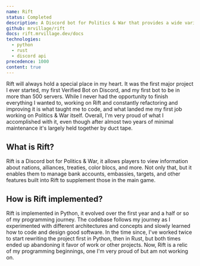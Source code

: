 ```yaml
---
name: Rift
status: Completed
description: A Discord bot for Politics & War that provides a wide variety of tools that help players manage their nations and alliances.
github: mrvillage/rift
docs: rift.mrvillage.dev/docs
technologies:
  - python
  - rust
  - discord api
precedence: 1000
content: true
---
```


Rift will always hold a special place in my heart. It was the first major project I ever started, my first Verified Bot on Discord, and my first bot to be in more than 500 servers. While I never had the opportunity to finish everything I wanted to, working on Rift and constantly refactoring and improving it is what taught me to code, and what landed me my first job working on Politics & War itself. Overall, I'm very proud of what I accomplished with it, even though after almost two years of minimal maintenance it's largely held together by duct tape.

## What is Rift?

Rift is a Discord bot for Politics & War, it allows players to view information about nations, alliances, treaties, color blocs, and more. Not only that, but it enables them to manage bank accounts, embassies, targets, and other features built into Rift to supplement those in the main game.

## How is Rift implemented?

Rift is implemented in Python, it evolved over the first year and a half or so of my programming journey. The codebase follows my journey as I experimented with different architectures and concepts and slowly learned how to code and design good software. In the time since, I've worked twice to start rewriting the project first in Python, then in Rust, but both times ended up abandoning it favor of work or other projects. Now, Rift is a relic of my programming beginnings, one I'm very proud of but am not working on.
